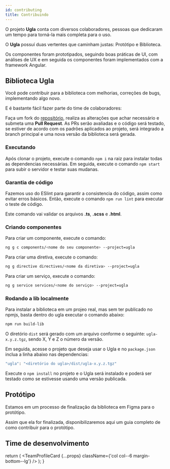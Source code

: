 ```yaml
---
id: contributing
title: Contribuindo
---
```


O projeto **Ugla** conta com diversos colaboradores, pessoas que dedicaram um tempo para torná-la mais completa para o uso.

O **Ugla** possuí duas vertentes que caminham justas: Protótipo e Biblioteca.

Os componentes foram prototipados, seguindo boas práticas de UI, com análises de UX e em seguida os componentes foram implementados com a framework Angular.

## Biblioteca Ugla
Você pode contribuir para a biblioteca com melhorias, correções de bugs, implementando algo novo.

E é bastante fácil fazer parte do time de colaboradores:

Faça um fork do [repositório](https://github.com/ciandt/ugla), realiza as alterações que achar necessário e submeta uma **Pull Request**. As PRs serão avaliadas e o código será testado, se estiver de acordo com os padrões aplicados ao projeto, será integrado a branch principal e uma nova versão da biblioteca será gerada.

### Executando
Após clonar o projeto, execute o comando `npm i` na raiz para instalar todas as dependencias necessárias.
Em seguida, execute o comando `npm start` para subir o servidor e testar suas mudanas.

### Garantia de código
Fazemos uso do ESlint para garantir a consistencia do código, assim como evitar erros básicos. Então, execute o comando `npm run lint` para executar o teste de código.

Este comando vai validar os arquivos **.ts**, **.scss** e **.html**.

### Criando componentes
Para criar um componente, execute o comando:

```bash
ng g c components/<nome do seu componente> --project=ugla
```

Para criar uma diretiva, execute o comando:
```bash
ng g directive directives/<nome da diretiva> --project=ugla
```

Para criar um serviço, execute o comando:
```bash
ng g service services/<nome do serviço> --project=ugla
```

### Rodando a lib localmente
Para instalar a biblioteca em um projeo real, mas sem ter publicado no npmjs, basta dentro do ugla executar o comando abaixo:

```bash
npm run build-lib
```

O diretório `dist` será gerado com um arquivo conforme o seguinte: `ugla-x.y.z.tgz`, sendo X, Y e Z o número da versão.

Em seguida, acesse o projeto que deseja usar o Ugla e no `package.json` inclua a linha abaixo nas dependencias:

```bash
"ugla": "<diretório do ugla>/dist/ugla-x.y.z.tgz"
```

Execute o `npm install` no projeto e o Ugla será instalado e poderá ser testado como se estivesse usando uma versão publicada.

## Protótipo

Estamos em um processo de finalização da biblioteca em Figma para o protótipo.

Assim que ela for finalizada, disponibilizaremos aqui um guia completo de como contribuir para o protótipo.

## Time de desenvolvimento

  return (
    <TeamProfileCard {...props} className={'col col--6 margin-bottom--lg'} />
  );
}

<div className="row">
<TeamProfileCardCol
	name="Amanda Dianni"
	githubUrl="https://github.com/amandadianni">
</TeamProfileCardCol>

<TeamProfileCardCol
	name="Gabriela Andrade"
	githubUrl="https://github.com/gabiandrade">
</TeamProfileCardCol>

<TeamProfileCardCol
	name="Getulio Trevisan"
	githubUrl="https://github.com/trevisang">
</TeamProfileCardCol>

<TeamProfileCardCol
	name="Joab Nunes"
	githubUrl="https://github.com/nunesjoab">
</TeamProfileCardCol>

<TeamProfileCardCol
	name="José Reinaldo"
	githubUrl="https://github.com/jreinaldooo">
</TeamProfileCardCol>

<TeamProfileCardCol
	name="Luiz Souza"
	githubUrl="https://github.com/luizssj">
</TeamProfileCardCol>

<TeamProfileCardCol
	name="Regivaldo Silva"
	githubUrl="https://github.com/regivaldo"
	twitterUrl="https://twitter.com/regivaldorfs">
</TeamProfileCardCol>
</div>
